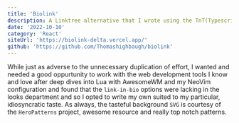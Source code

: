 ```yaml
---
title: 'Biolink'
description: A Linktree alternative that I wrote using the TnT(Typescript React, Next.js & Tailwind.css) combo that fits my personal style better than any third party options and saves me a whole lot of excess typing / tedious copy pasting. 
date: '2022-10-10'
category: 'React'
siteUrl: 'https://biolink-delta.vercel.app/'
github: 'https://github.com/Thomashighbaugh/biolink'
---
```


While just as adverse to the unnecessary duplication of effort, I wanted and needed a good oppurtunity to work with the web development tools I know and love after deep dives into Lua with AwesomeWM and my NeoVim configuration and found that the `link-in-bio` options were lacking in the looks department and so I opted to write my own suited to my particular, idiosyncratic taste. As always, the tasteful background `SVG` is courtesy of the `HeroPatterns` project, awesome resource and really top notch patterns.  
